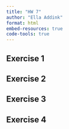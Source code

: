 ```yaml
---
title: "HW 7"
author: "Ella Addink"
format: html
embed-resources: true
code-tools: true 
---
```


## Exercise 1

## Exercise 2

## Exercise 3

## Exercise 4
